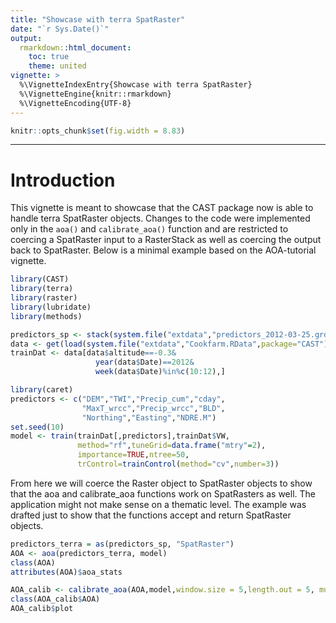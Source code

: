 ```yaml
---
title: "Showcase with terra SpatRaster"
date: "`r Sys.Date()`"
output:
  rmarkdown::html_document:
    toc: true
    theme: united
vignette: >
  %\VignetteIndexEntry{Showcase with terra SpatRaster}
  %\VignetteEngine{knitr::rmarkdown}
  %\VignetteEncoding{UTF-8}
---
```


```r
knitr::opts_chunk$set(fig.width = 8.83)
```

---

# Introduction

This vignette is meant to showcase that the CAST package now is able to handle
terra SpatRaster objects. Changes to the code were implemented only in the `aoa()` and
`calibrate_aoa()` function and are restricted to coercing a SpatRaster input
to a RasterStack as well as coercing the output back to SpatRaster.
Below is a minimal example based on the AOA-tutorial vignette.

```r
library(CAST)
library(terra)
library(raster)
library(lubridate)
library(methods)
```

```r
predictors_sp <- stack(system.file("extdata","predictors_2012-03-25.grd",package="CAST"))
data <- get(load(system.file("extdata","Cookfarm.RData",package="CAST")))
trainDat <- data[data$altitude==-0.3&
                   year(data$Date)==2012&
                   week(data$Date)%in%c(10:12),]

library(caret)
predictors <- c("DEM","TWI","Precip_cum","cday",
                "MaxT_wrcc","Precip_wrcc","BLD",
                "Northing","Easting","NDRE.M")
set.seed(10)
model <- train(trainDat[,predictors],trainDat$VW,
               method="rf",tuneGrid=data.frame("mtry"=2),
               importance=TRUE,ntree=50,
               trControl=trainControl(method="cv",number=3))
```

From here we will coerce the Raster object to SpatRaster objects to show
that the aoa and calibrate_aoa functions work on SpatRasters as well. The 
application might not make sense on a thematic level. The example was drafted
just to show that the functions accept and return SpatRaster objects.

```r
predictors_terra = as(predictors_sp, "SpatRaster")
AOA <- aoa(predictors_terra, model)
class(AOA)
attributes(AOA)$aoa_stats
```

```r
AOA_calib <- calibrate_aoa(AOA,model,window.size = 5,length.out = 5, multiCV=TRUE,showPlot=FALSE)
class(AOA_calib$AOA)
AOA_calib$plot
```


